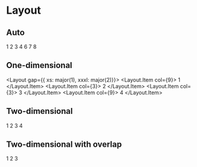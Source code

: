 
<Meta title="Dev | Layout" />

# Layout

<Story name="example">
    <TestLayout />
</Story>

## Auto

<Layout gap={major(2)} auto={major(18)}>
    <Layout.Item>
        <Item>1</Item>
    </Layout.Item>
    <Layout.Item>
        <Item>2</Item>
    </Layout.Item>
    <Layout.Item>
        <Item>3</Item>
    </Layout.Item>
    <Layout.Item>
        <Item>4</Item>
    </Layout.Item>
    <Layout.Item>
        <Item>6</Item>
    </Layout.Item>
    <Layout.Item>
        <Item>7</Item>
    </Layout.Item>
    <Layout.Item>
        <Item>8</Item>
    </Layout.Item>
</Layout>

## One-dimensional

<Layout gap={{ xs: major(1), xxxl: major(2)}}>
    <Layout.Item col={9}>
        <Item>1</Item>
    </Layout.Item>
    <Layout.Item col={3}>
        <Item>2</Item>
    </Layout.Item>
    <Layout.Item col={3}>
        <Item>3</Item>
    </Layout.Item>
    <Layout.Item col={9}>
        <Item>4</Item>
    </Layout.Item>
</Layout>

## Two-dimensional

<Layout gap={major(2)}>
    <Layout.Item col={7} row={2}>
        <Item>1</Item>
    </Layout.Item>
    <Layout.Item col={5}>
        <Item>2</Item>
    </Layout.Item>
    <Layout.Item col={5}>
        <Item>3</Item>
    </Layout.Item>
    <Layout.Item col={12}>
        <Item>4</Item>
    </Layout.Item>
</Layout>

## Two-dimensional with overlap

<Layout gap={major(2)}>
    <Layout.Item col={[1, 8]} row={[1, 3]}>
        <Item>1</Item>
    </Layout.Item>
    <Layout.Item col={[1, 8]} row={[3, 5]}>
        <Item>2</Item>
    </Layout.Item>
    <Layout.Item col={[5, -1]} row={[2, 4]}>
        <Item>3</Item>
    </Layout.Item>
</Layout>
